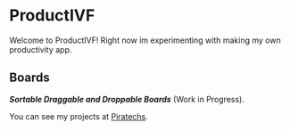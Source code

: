 
# ProductIVF

Welcome to ProductIVF! Right now im experimenting with making my own productivity app.

<div style={{marginTop: -20}}></div>

## Boards

***Sortable Draggable and Droppable Boards*** (Work in Progress).

<div style={{marginTop: 20}}></div>

<Board />

You can see my projects at [Piratechs](https://piratechs.com).